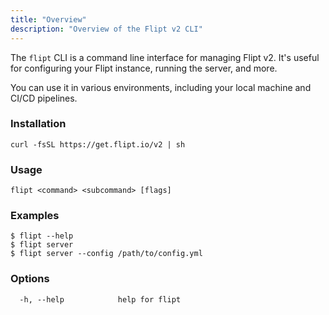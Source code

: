 ```yaml
---
title: "Overview"
description: "Overview of the Flipt v2 CLI"
---
```


The `flipt` CLI is a command line interface for managing Flipt v2. It's useful for configuring your Flipt instance, running the server, and more.

You can use it in various environments, including your local machine and CI/CD pipelines.

### Installation

```console Binary
curl -fsSL https://get.flipt.io/v2 | sh
```

### Usage

```
flipt <command> <subcommand> [flags]
```

### Examples

```
$ flipt --help
$ flipt server
$ flipt server --config /path/to/config.yml
```

### Options

```
  -h, --help            help for flipt
```
